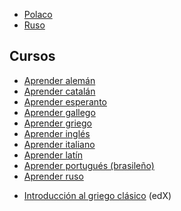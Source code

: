 {{header|1=Idiomas}}

* [[Polaco]]
* [[Ruso]]

== Cursos ==

* [https://www.youtube.com/watch?v=zeM8I-QU02k Aprender alemán]
* [https://www.youtube.com/watch?v=mW3W-Bua9HM Aprender catalán]
* [https://www.youtube.com/watch?v=6WI42Tyvx8Q Aprender esperanto]
* [https://www.youtube.com/watch?v=0XZ1KYWVLY8 Aprender gallego]
* [https://www.youtube.com/watch?v=ruW2Hoyt4kg Aprender griego]
* [https://www.youtube.com/channel/UC8BS_p7PVbjCPrHhGqN1oLQ Aprender inglés]
* [https://www.youtube.com/watch?v=foHIO2bpLhU Aprender italiano]
* [https://www.youtube.com/watch?v=lxyCyXXEaUE Aprender latín]
* [https://www.youtube.com/watch?v=cwY85S1O0vk Aprender portugués (brasileño)]
* [https://www.youtube.com/watch?v=gDfulSElISA Aprender ruso]

* [https://www.edx.org/course/introduccion-al-griego-clasico Introducción al griego clásico] (edX)


{{footer}}
